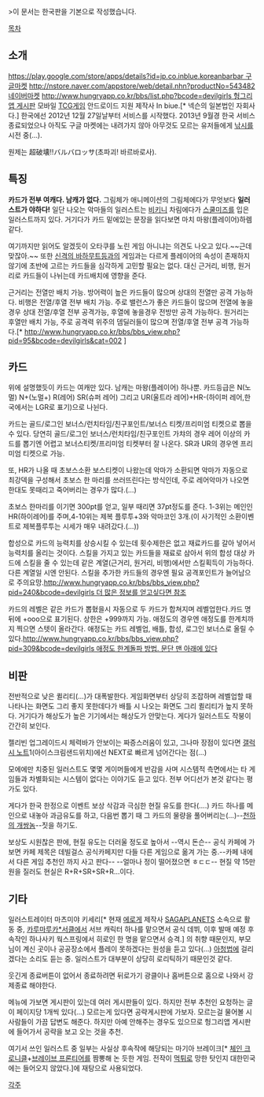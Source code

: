 >이 문서는 한국판을 기본으로 작성했습니다.

[[목차]]

== 소개 ==
[[https://play.google.com/store/apps/details?id=jp.co.inblue.koreanbarbar  구글마켓]]
[[http://nstore.naver.com/appstore/web/detail.nhn?productNo=543482  네이버마켓]]
[[http://www.hungryapp.co.kr/bbs/list.php?bcode=devilgirls  헝그리앱 게시판]]
모바일 [[TCG]]게임 안드로이드 지원
제작사 In biue.[* 넥슨의 일본법인 자회사다.] 한국에선 2012년 12월 27일날부터 서비스를 시작했다. 2013년 9월경 한국 서비스 종료되었으나 아직도 구글 마켓에는 내려가지 않아 아무것도 모르는 유저들에게 [[낚시]]를 시전 중(...).

원제는 超破壊!!バルバロッサ(초파괴! 바르바로사).

== 특징 ==
'''카드가 전부 여캐다. 남캐가 없다.'''
그림체가 애니메이션의 그림체에다가 무엇보다 '''일러스트가 야하다!''' 일단 나오는 악마들의 일러스트는 [[비키니]] 차림에다가 [[스쿨미즈]]를 입은 일러스트까지 있다.
거기다가 카드 밑에있는 문장을 읽다보면 마치 마왕(플레이어)하렘 같다.

여기까지만 읽어도 알겠듯이 오타쿠를 노린 게임 아니냐는 의견도 나오고 있다.~~근데 맞잖아.~~
또한 [[신격의 바하무트]]등과의 게임과는 다르게 플레이어의 속성이 존재하지 않기에 초반에 고르는 카드들을 심각하게 고민할 필요는 없다.
대신 근거리, 비행, 원거리로 카드들이 나뉘는데 카드배치에 영향을 준다. 

근거리는 전열만 배치 가능. 방어력이 높은 카드들이 많으며 상대의 전열만 공격 가능하다.
비행은 전열/후열 전부 배치 가능. 주로 밸런스가 좋은 카드들이 많으며 전열에 놓을 경우 상대 전열/후열 전부 공격가능, 후열에 놓을경우 전방만 공격 가능하다.
원거리는 후열만 배치 가능, 주로 공격력 위주의 뎀딜러들이 많으며 전열/후열 전부 공격 가능하다.[* [[http://www.hungryapp.co.kr/bbs/bbs_view.php?pid=95&bcode=devilgirls&cat=002]] ]

== 카드 ==
위에 설명했듯이 카드는 여캐만 있다. 남캐는 마왕(플레이어) 하나뿐.
카드등급은 N(노멀) N+(노멀+) R(레어) SR(슈퍼 레어) 그리고 UR(울트라 레어)+HR-(하이퍼 레어,한국에서는 LGR로 표기)으로 나뉜다.

카드는 골드/로그인 보너스/런치타임/친구포인트/보너스 티켓/프리미엄 티켓으로 뽑을 수 있다. 당연히 골드/로그인 보너스/런치타임/친구포인트 가챠의 경우 레어 이상의 카드를 뽑기엔 어렵고 보너스티켓/프리미엄 티켓부터 잘 나온다. SR과 UR의 경우엔 프리미엄 티켓으로 가능.

또, HR가 나올 때 초보스소환 보스티켓이 나왔는데 악마가 소환되면 악마가 자동으로 최강덱을 구성해서 초보스 한 마리를 쓰러뜨린다는 방식인데, 주로 레어악마가 나오면 한대도 못때리고 죽어버리는 경우가 많다.(…)

초보스 한마리를 이기면 300pt를 얻고, 일부 때리면 37pt정도를 준다. 1-3위는 메인인 HR(하이레어)를 주며,4-10위는 제복 플루투+3와 악마코인 3개.(이 사기적인 소환이벤트로 제복플루투는 시세가 매우 내려갔다.(…))

합성으로 카드의 능력치를 상승시킬 수 있는데 횟수제한은 없고 재료카드를 갈아 넣어서 능력치를 올리는 것이다. 
스킬을 가지고 있는 카드들을 재료로 삼아서 위의 합성 대상 카드에 스킬을 줄 수 있는데 같은 계열(근거리, 원거리, 비행)에서만 스킬획득이 가능하다. 다른 계열일 시엔 안된다. 스킬을 추가한 카드들의 경우엔 필요 공격포인트가 늘어남으로 주의요망.[[http://www.hungryapp.co.kr/bbs/bbs_view.php?pid=240&bcode=devilgirls  더 많은 정보를 얻고싶다면 참조]]

카드의 레벨은 같은 카드가 뽑혔을시 자동으로 두 카드가 합쳐지며 레벨업한다.카드 명 뒤에 +ooo으로 표기된다. 상한은 +999까지 가능.
애정도의 경우엔 애정도를 한계치까지 찍으면 스텟이 올라간다. 애정도는 카드 레벨업, 배틀, 합성, 로그인 보너스로 올릴 수 있다.[[http://www.hungryapp.co.kr/bbs/bbs_view.php?pid=309&bcode=devilgirls  애정도 한계돌파 방법. 문단 맨 아래에 있다]]

== 비판 ==
전반적으로 낮은 퀼리티(...)가 대폭발한다. 게임화면부터 상당히 조잡하며 레벨업할 때 나타나는 화면도 그리 좋지 못한데다가 배틀 시 나오는 화면도 그리 퀼리티가 높지 못하다. 거기다가 해상도가 높은 기기에서는 해상도가 안맞는다. 게다가 일러스트도 작붕이 간간히 보인다.

젤리빈 업그레이드시 체력바가 안보이는 짜증스러움이 있고, 그나마 장점이 있다면 [[갤럭시 노트]]1(아이스크림샌드위치)에선 NEXT로 빠르게 넘어간다는 점(…)

모에에만 치중된 일러스트도 몇몇 게이머들에게 반감을 사며 시스템적 측면에서는 타 게임들과 차별화되는 시스템이 없다는 이야기도 듣고 있다. 전부 어디선가 본것 같다는 평가도 있다.

게다가 한국 한정으로 이벤트 보상 삭감과 극심한 현질 유도를 한다(....)
카드 하나를 메인으로 내놓아 과금유도를 하고, 다음번 뽑기 때 그 카드의 물량을 풀어버리는(...)--[[천하의 개쌍놈]]--짓을 하기도.

보상도 시원찮은 판에, 현질 유도는 더러울 정도로 높아서 --역시 돈슨-- 공식 카페에 가보면 카페 제목은 데빌걸스 공식카페지만 다들 다른 게임으로 옮겨 가는 중.--카페 내에서 다른 게임 추천인 까지 사고 판다-- --얼마나 정이 떨어졌으면 ㅎㄷㄷ--
현질 약 15만원을 질러도 현실은 R+R+SR+SR+R…이다.

== 기타 ==
일러스트레이터 마츠미야 키세리[* 현재 [[에로게]] 제작사 [[SAGAPLANETS]] 소속으로 활동 중, [[카루마루카*서클]]에서 서브 캐릭터 하나를 맡으면서 공식 데뷔, 이후 발매 예정 후속작인 하나사키 웍스프링에서 히로인 한 명을 맡으면서 승격.] 의 취향 때문인지, 부모님이 계신 곳이나 공공장소에서 플레이 못하겠다는 원성을 듣고 있다(...) [[아청법]]에 걸리겠다는 소리도 듣는 중. 일러스트가 대부분이 상당히 로리틱하기 때문인것 같다.

웃긴게 종료버튼이 없어서 종료하려면 뒤로가기 광클이나 홈버튼으로 홈으로 나와서 강제종료 해야한다.

메뉴에 가보면 게시판이 있는데 여러 게시판들이 있다. 하지만 전부 추천인 요청하는 글이 페이지당 1개씩 있다(...)
모르는게 있다면 공략게시판에 가보자. 모르는걸 물어볼 시 사람들이 가끔 답변도 해준다. 하지만 아예 안해주는 경우도 있으므로 헝그리앱 게시판에 들어가서 공략을 보고 오는 것을 추천.

여기서 쓰인 일러스트 중 일부는 사실상 후속작에 해당되는 마기아 브레이크[* [[체인 크로니클]]+[[브레이브 프론티어]]를 짬뽕해 논 듯한 게임. 전작이 [[먹튀]]로 망한 탓인지 대한민국에는 들어오지 않았다.]에 재탕으로 사용되었다.

[[각주]]
